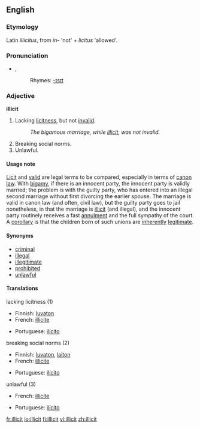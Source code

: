 ==English==

===Etymology===
Latin ''illicitus'', from ''in-'' 'not' + ''licitus'' 'allowed'.

===Pronunciation===
*{{IPA|/ɪˈlɪsɪt/}}, {{SAMPA|/I"lIsIt/}}
*:Rhymes: [[Rhymes:English:-ɪsɪt|-ɪsɪt]]

===Adjective===
'''illicit'''
# {{law}} Lacking [[licitness]], but not [[invalid]].
#:''The bigamous marriage, while [[illicit]], was not invalid.''
# Breaking social norms.
# Unlawful.

====Usage note====
[[licit|Licit]] and [[valid]] are legal terms to be compared, especially in terms of [[canon law]]. With [[bigamy]], if there is an innocent party, the innocent party is validly married; the problem is with the guilty party, who has entered into an illegal second marriage without first divorcing the earlier spouse. The marriage is valid in canon law (and often, civil law), but the guilty party goes to jail nonetheless, in that the marriage is [[illicit]] (and illegal), and the innocent party routinely receives a fast [[annulment]] and the full sympathy of the court. A [[corollary]] is that the children born of such unions are [[inherently]] [[legitimate]].

====Synonyms====
*[[criminal]]
*[[illegal]]
*[[illegitimate]]
*[[prohibited]]
*[[unlawful]]

====Translations====
;lacking licitness (1)
{{top}}
*Finnish: [[luvaton]]
*French: [[illicite]]
{{mid}}
*Portuguese: [[ilícito]]
{{bottom}}

;breaking social norms (2)
{{top}}
*Finnish: [[luvaton]], [[laiton]]
*French: [[illicite]]
{{mid}}
*Portuguese: [[ilícito]]
{{bottom}}

;unlawful (3)
{{top}}
*French: [[illicite]]
{{mid}}
*Portuguese: [[ilícito]]
{{bottom}}

[[fr:illicit]]
[[io:illicit]]
[[fi:illicit]]
[[vi:illicit]]
[[zh:illicit]]